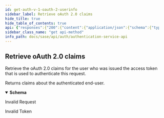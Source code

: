 ```yaml
---
id: get-auth-v-1-oauth-2-userinfo
sidebar_label: Retrieve oAuth 2.0 claims
hide_title: true
hide_table_of_contents: true
api: {"responses":{"200":{"content":{"application/json":{"schema":{"type":"object","properties":{"sub":{"description":"Subject - Identifier for the user at the Issuer","type":"string"},"name":{"description":"Full name in displayable form including all name parts, possibly including titles and suffixes","type":"string"},"given_name":{"description":"Given name(s) or first name(s)","type":"string"},"family_name":{"description":"Surname(s) or last name(s)","type":"string"},"email":{"description":"e-mail address","type":"string"}}}}},"description":"Returns claims about the authenticated end-user."},"400":{"description":"Invalid Request"},"401":{"description":"Invalid Token"}},"security":[{"Bearer":[]}],"description":"Retrieve the oAuth 2.0  claims for the user who was issued \nthe access token that is used to authenticate this request.\n","tags":["AuthService"],"operationId":"get-auth-v1-oauth2-userinfo","parameters":[],"method":"get","path":"/auth/v1/oauth2/userinfo","servers":[{"url":"https://auth.apps.paloaltonetworks.com"}],"securitySchemes":{"Basic":{"type":"http","scheme":"basic"},"Bearer":{"type":"http","scheme":"bearer"}},"info":{"title":"Authentication Service API","version":"1.0","description":"This service is used to obtain access tokens, and inspect user information\nfound on the access token.\n","contact":{}},"postman":{"name":"Retrieve oAuth 2.0 claims","description":{"content":"Retrieve the oAuth 2.0  claims for the user who was issued \nthe access token that is used to authenticate this request.\n","type":"text/plain"},"url":{"path":["auth","v1","oauth2","userinfo"],"host":["{{baseUrl}}"],"query":[],"variable":[]},"header":[{"key":"Accept","value":"application/json"}],"method":"GET","auth":{"type":"bearer","bearer":[{"type":"any","value":"<Bearer Token>","key":"token"}]}}}
sidebar_class_name: "get api-method"
info_path: docs/sase/api/auth/authentication-service-api
---
```



## Retrieve oAuth 2.0 claims



Retrieve the oAuth 2.0  claims for the user who was issued 
the access token that is used to authenticate this request.


<div><ApiTabs><TabItem label={"200"} value={"200"}><div>

Returns claims about the authenticated end-user.

</div><div><details style={{}} data-collapsed={false} open={true}><summary style={{"textAlign":"left"}}><strong>Schema</strong></summary><div style={{"textAlign":"left","marginLeft":"1rem"}}></div><ul style={{"marginLeft":"1rem"}}><SchemaItem collapsible={false} name={"sub"} required={false} schemaDescription={"Subject - Identifier for the user at the Issuer"} schemaName={"string"} qualifierMessage={undefined}></SchemaItem><SchemaItem collapsible={false} name={"name"} required={false} schemaDescription={"Full name in displayable form including all name parts, possibly including titles and suffixes"} schemaName={"string"} qualifierMessage={undefined}></SchemaItem><SchemaItem collapsible={false} name={"given_name"} required={false} schemaDescription={"Given name(s) or first name(s)"} schemaName={"string"} qualifierMessage={undefined}></SchemaItem><SchemaItem collapsible={false} name={"family_name"} required={false} schemaDescription={"Surname(s) or last name(s)"} schemaName={"string"} qualifierMessage={undefined}></SchemaItem><SchemaItem collapsible={false} name={"email"} required={false} schemaDescription={"e-mail address"} schemaName={"string"} qualifierMessage={undefined}></SchemaItem></ul></details></div></TabItem><TabItem label={"400"} value={"400"}><div>

Invalid Request

</div><div></div></TabItem><TabItem label={"401"} value={"401"}><div>

Invalid Token

</div><div></div></TabItem></ApiTabs></div>
      